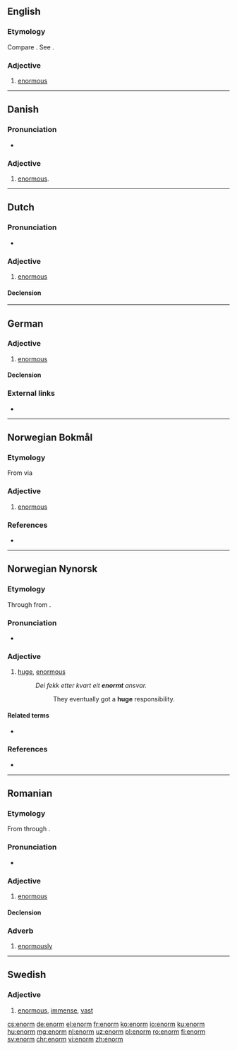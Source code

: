 ==English==

===Etymology===
Compare {{etyl|fr|-}} {{term|énorme|lang=fr}}. See {{m|en|enormous}}.

===Adjective===
{{en-adj}}

# {{context|obsolete|lang=en}} [[enormous]]
#: {{rfquotek|Spenser}}

{{Webster 1913}}

----

==Danish==

===Pronunciation===
* {{IPA|[eˈnɒˀm]|lang=da}}

===Adjective===
{{head|da|adjective|neuter|enormt}}

# [[enormous]].

----

==Dutch==

===Pronunciation===
* {{audio|Nl-enorm.ogg|Audio|lang=nl}}

===Adjective===
{{nl-adj|-}}

# [[enormous]]

====Declension====
{{nl-decl-adj||-}}

----

==German==

===Adjective===
{{de-adj|enormer|enormsten}}

# [[enormous]]

====Declension====
{{de-decl-adj|enorm|enormer|enormst}}

===External links===
* {{R:Duden}}

----

==Norwegian Bokmål==

===Etymology===
From {{etyl|la|nb}} {{term|enormis|lang=la}} via {{etyl|fr|nb}} {{term|énorme|lang=fr}}

===Adjective===
{{head|nb|adjective|neuter singular|enormt|definite singular and plural|enorme}}

# [[enormous]]

===References===
* {{R:The Bokmål Dictionary}}

----

==Norwegian Nynorsk==

===Etymology===
Through {{etyl|fr|nn}} from {{etyl|la|nn}}.

===Pronunciation===
* {{IPA|/eːnɔrm/|lang=nn}} {{nn-pronu-note}}

===Adjective===
{{nn-adj-1|meir}}

# [[huge]], [[enormous]]
#: ''Dei fekk etter kvart eit '''enormt''' ansvar.''
#:: They eventually got a '''huge''' responsibility.

====Related terms====
* {{l|nn|enormt}}

===References===
* {{R:Dokumentasjonsprosjektet|lang=nn}}

----

==Romanian==

===Etymology===
From {{etyl|la|ro}} {{term|enormis|lang=la}} through {{etyl|fr|ro}} {{term|énorme|lang=fr}}.

===Pronunciation===
* {{IPA|/eˈnorm/|lang=ro}}

===Adjective===
{{ro-adj|4|head=enórm}}

# [[enormous]]

====Declension====
{{ro-adj-4}}

===Adverb===
{{ro-adv|head=enórm}}

# [[enormously]]

----

==Swedish==

===Adjective===
{{head|sv|adjective}}

# [[enormous]], [[immense]], [[vast]]

[[cs:enorm]]
[[de:enorm]]
[[el:enorm]]
[[fr:enorm]]
[[ko:enorm]]
[[io:enorm]]
[[ku:enorm]]
[[hu:enorm]]
[[mg:enorm]]
[[nl:enorm]]
[[uz:enorm]]
[[pl:enorm]]
[[ro:enorm]]
[[fi:enorm]]
[[sv:enorm]]
[[chr:enorm]]
[[vi:enorm]]
[[zh:enorm]]